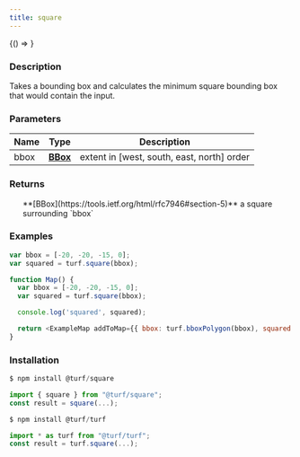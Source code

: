 ```yaml
---
title: square
---
```



<!-- Expose turf as global var for experimenting in the browser console -->

<BrowserOnly>{() => <WindowTurfGlobal turf={turf} />}</BrowserOnly>

### Description

Takes a bounding box and calculates the minimum square bounding box that
would contain the input.

### Parameters

| Name | Type                                                      | Description                                |
| ---- | --------------------------------------------------------- | ------------------------------------------ |
| bbox | **[BBox](https://tools.ietf.org/html/rfc7946#section-5)** | extent in [west, south, east, north] order |

### Returns

<ul>
  **[BBox](https://tools.ietf.org/html/rfc7946#section-5)** a square surrounding `bbox`

</ul>

### Examples

```javascript
var bbox = [-20, -20, -15, 0];
var squared = turf.square(bbox);
```

```javascript live
function Map() {
  var bbox = [-20, -20, -15, 0];
  var squared = turf.square(bbox);

  console.log('squared', squared);

  return <ExampleMap addToMap={{ bbox: turf.bboxPolygon(bbox), squared: turf.bboxPolygon(squared) }} />;
}
```

### Installation

```javascript
$ npm install @turf/square

import { square } from "@turf/square";
const result = square(...);
```

```javascript
$ npm install @turf/turf

import * as turf from "@turf/turf";
const result = turf.square(...);
```
